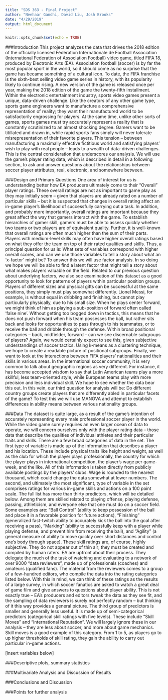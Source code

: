 ```yaml
---
title: "SDS 363 - Final Project"
author: "Neehaar Gandhi, David Liu, Josh Brooks"
date: "4/29/2019"
output: html_document
---
```


```r
knitr::opts_chunk$set(echo = TRUE)
```

###Introduction
This project analyzes the data that drives the 2018 edition of the officially licensed Fédération Internationale de Football Association (International Federation of Association Football) video game, titled FIFA 18, produced by Electronic Arts (EA). Association football (soccer) is by far the most popular sport in the world, so it should come as no surprise that the game has became something of a cultural icon. To date, the FIFA franchise is the sixth-best selling video game series in history, with its popularity likely to continue rising. A new version of the game is released once per year, making the 2018 edition of the game the twenty-fifth installment. 
Within the electronic entertainment industry, sports video games present a unique, data-driven challenge. Like the creators of any other game type, sports game engineers want to manufacture a comprehensive representation of reality; they want their manufactured world to be satisfactorily engrossing for players. At the same time, unlike other sorts of games, sports games must try accurately represent a reality that is constantly scrutinized to an almost shocking degree. Gamers want to be titillated and drawn in, while rapid sports fans simply will never tolerate misrepresentation of their favorite players.
This tension -- between manufacturing a maximally effective fictitious world and satisfying players’ wish to play with real people -- leads to a wealth of data-driven challenges. This is the central consideration that underscores our analysis. We will use the game’s player rating data, which is described in detail in a following section, to ask and answer questions about the relationships between soccer player attributes, real, electronic, and somewhere between. 

###Design and Primary Questions
One area of interest for us is understanding better how EA producers ultimately come to their “Overall” player ratings. These overall ratings are not as important to game play as they may initially seem -- given that players are already rated on a number of particular skills -- but it is suspected that changes in overall rating affect an in-game player’s likelihood of successfully carrying out a task. In addition, and probably more importantly, overall ratings are important because they great affect the way that gamers interact with the game. To establish hierarchies of gamer skill, gamers must be able to assess quickly whether two teams or two players are of equivalent quality. Further, it is well-known that overall ratings are often much higher than the sum of their parts. Players with medium-level skills may often have higher overall ratings based on what they offer the team on top of their rated qualities and skills. Thus, a principal question for us is: What sets of variables correspond with higher overall scores, and can we use those variables to tell a story about what an ‘x-factor’ might be? To answer this we will use factor analysis. In so doing we hope we will be able to find a latent factor that might tell a story about what makes players valuable on the field. 
Related to our previous question about underlying factors, we also see examination of this dataset as a good opportunity to look for patterns of players within particular position groups. Players of different sizes and physical gifts can be successful at the same positions, they simply must play somewhat differently. Lionel Messi, for example, is without equal in dribbling and finishing, but cannot play particularly physically, due to his small size. When he plays center forward, we might think of him as playing a sub-position of forward often called ‘false nine’. Without getting too bogged down in tactics, this means that he does not push forward when his team possesses the ball, but rather sits back and looks for opportunities to pass through to his teammates, or to receive the ball and dribble through the defense. Within broad positional categories -- back, midfielder, forward -- can we see discernable subgroups of players? Again, we would certainly expect to see this, given subjective understandings of soccer tactics. Using k-means as a clustering technique, we hope to create a readable picture of positional subgroups. 
Finally, we want to look at the interactions between FIFA players’ nationalities and their skills in various areas. In the international soccer community, it is very common to talk about geographic regions as very different. For instance, it has become accepted wisdom to say that Latin American teams play a more skillful, less team-oriented style, while European teams play with more precision and less individual skill. We hope to see whether the data bear this out. In this vein, our third question for analysis will be: Do different country groups create players that are differently abled in particular facets of the game? To test this we will use MANOVA and attempt to establish differences in ability means between various nationality groups.

###Data
The dataset is quite large, as a result of the game’s intention of accurately representing every male professional soccer player in the world. While the video game surely requires an even larger ocean of data to operate, we will concern ourselves only with the player rating data -- those data that describe the qualities of individual athletes and their particular traits and skills. 
There are a few broad categories of data in the set. The first type of variable is made up of the information that describes a player and his location. These include physical traits like height and weight, as well as the club for which the player plays professionally, the country for which the player plays in international competition, the player’s wage per game-week, and the like. All of this information is taken directly from publicly available postings by the players’ clubs. Wage is rounded to the nearest thousand, which could change the data somewhat at lower numbers. 
The second, and ultimately the most significant, type of variable in the set comprises ratings for various in-game skills and actions on a 100 point scale. The full list has more than thirty predictors, which will be detailed below. Among them are skilled related to playing offense, playing defense, passing, athleticism, and everyone else that one must do on a soccer field. Some examples are: “Ball Control” (ability to keep possession of the ball and place it in a favorable position for future actions), “Finishing” (generalized fast-twitch ability to accurately kick the ball into the goal after receiving a pass), “Marking” (ability to successfully keep with a player while playing defense, and prevent him from receiving the ball), and “Agility” (a general measure of ability to move quickly over short distances and control one’s body through space). 
These skill ratings are, of course, highly subjective. They do not appear out of thin air; they must be created and compiled by human raters. EA are upfront about their process. They delegate the much of the task of watching and evaluating to a network of over 9000 “data reviewers”, made up of professionals (coaches) and amateurs (qualified fans). The material from the reviewers comes to a group of a few-hundred editors, who compile the data into the rating categories listed below. With this in mind, we can think of these ratings as the results of a large survey, in which soccer fanatics are asked to watch a great deal of game film and give answers to questions about player ability. This is not exactly true -- EA’s producers and editors tweak the data as they see fit, and the sampling of data reviewers is surely not perfectly random -- but thinking of it this way provides a general picture.
The third group of predictors is smaller and generally less useful. It is made up of semi-categorical predictors (categorical skill ratings with five levels). These include “Skill Moves” and “International Reputation”. We will largely ignore these in our analysis -- they are less about soccer, and more about game mechanics. Skill moves is a good example of this category. From 1 to 5, as players go to up higher thresholds of skill rating, they gain the ability to carry out particular in-game actions.

[insert variables below]

###Descriptive plots, summary statistics

###Multivariate Analysis and Discussion of Results

###Conclusions and Discussion

###Points for further analysis
